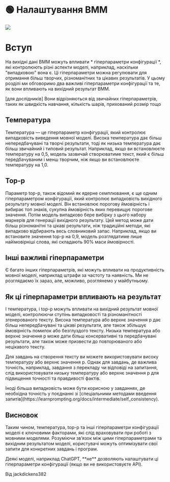 
# 🟢 Налаштування ВММ

<div style={{ textAlign: "center" }}>
  <Image
    src={"/docs/assets/basics/temperature.svg"}
    width={1247}
    height={1983}
    style={{
      width: "100%",
      height: "300px",
      verticalAlign: "top",
      margin: "auto",
    }}
  />
</div>

# Вступ

На вихідні дані ВММ можуть впливати * гіперпараметри конфігурації *, які контролюють різні аспекти моделі, наприклад, наскільки "випадковою" вона є. Ці гіперпараметри можна регулювати для отримання більш творчих, різноманітних та цікавих результатів. У цьому розділі ми обговоримо два важливі гіперпараметри конфігурації та те, як вони впливають на вихідний результат ВММ.

<Note>
  [для дослідників] Вони відрізняються від звичайних гіперпараметрів, таких як
  швидкість навчання, кількість шарів, прихований розмір тощо
</Note>

## Температура

Температура — це гіперпараметр конфігурації, який контролює випадковість виведення мовної моделі. Висока температура дає більш непередбачувані та творчі результати, тоді як низька температура дає більш звичайний і типовий результат. Наприклад, якщо ви встановлюєте температуру на 0,5, модель зазвичай створюватиме текст, який є більш передбачуваним і менш творчим, ніж якщо ви встановлюєте температуру на 1,0.

## Top-p

Параметр top-p, також відомий як ядерне семплювання, є ще одним гіперпараметром конфігурації, який контролює випадковість вихідного результату мовної моделі. Він встановлює порогову ймовірність і вибирає топ знаків, сукупна ймовірність яких перевищує порогове значення. Потім модель випадково бере вибірку з цього набору маркерів для генерації вихідного результату. Цей метод може дати більш різноманітні та цікаві результати, ніж традиційні методи, які випадково відбирають весь словниковий запас. Наприклад, якщо ви встановите значення top-p на 0,9, модель розглядатиме лише найімовірніші слова, які складають 90% маси ймовірності.

## Інші важливі гіперпараметри

Є багато інших гіперпараметрів, які можуть впливати на продуктивність мовної моделі, наприклад штрафи за частоту та наявність. Ми не розглядаємо їх зараз, але, можливо, розглянемо у майбутньому.

## Як ці гіперпараметри впливають на результат

І температура, і top-p можуть впливати на вихідний результат мовної моделі, контролюючи ступінь випадковості та різноманітності згенерованого тексту. Висока температура або верхнє значення p дає більш непередбачувані та цікаві результати, але також збільшує ймовірність помилок або безглуздого тексту. Низька температура або верхнє значення p може дати більш консервативні та передбачувані результати, але також може призвести до повторюваного або нецікавого тексту.

Для завдань на створення тексту ви можете використовувати високу температуру або верхнє значення p. Однак для завдань, де важлива точність, наприклад, завдання з перекладу чи відповіді на запитання, слід використовувати низьку температуру або верхнє значення p для підвищення точності та правдивості фактів.

<Note>
  Іноді більша випадковість може бути корисною у завданнях, де необхідна
  точність у поєднанні зі [спеціальними методами введення
  запитів](https://learnprompting.org/docs/intermediate/self_consistency).
</Note>

## Висновок

Таким чином, температура, top-p та інші гіперпараметри конфігурації моделі є ключовими факторами, які слід враховувати при роботі з мовними моделями. Розуміючи зв’язок між цими гіперпараметрами та вихідним результатом моделі, користувачі можуть оптимізувати свої запити для конкретних завдань і програм.

<Warning>
  Деякі моделі, наприклад ChatGPT, **не** дозволяють налаштувати ці
  гіперпараметри конфігурації (якщо ви не використовуєте API).
</Warning>

Від jackdickens382
